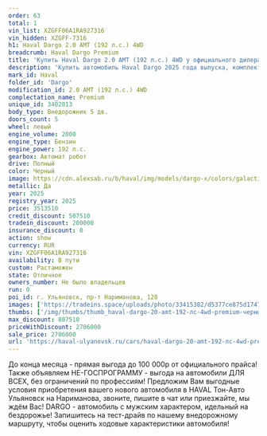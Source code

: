 ```yaml
---
order: 63
total: 1
vin_list: XZGFF06A1RA927316
vin_hidden: XZGFF-7316
h1: Haval Dargo 2.0 AMT (192 л.с.) 4WD
breadcrumb: Haval Dargo Premium
title: 'Купить Haval Dargo 2.0 AMT (192 л.с.) 4WD у официального дилера в Ульяновске'
description: 'Купить автомобиль Haval Dargo 2025 года выпуска, комплектация Premium, цвет - Черный, двигатель - 2.0 AMT (192 л.с.) 4WD у официального дилера в г. Ульяновск. Стоимость данного автомобиля Haval Dargo – 2706000'
mark_id: Haval
folder_id: 'Dargo'
modification_id: 2.0 AMT (192 л.с.) 4WD
complectation_name: Premium
unique_id: 3402813
body_type: Внедорожник 5 дв.
doors_count: 5
wheel: левый
engine_volume: 2000
engine_type: Бензин
engine_power: 192 л.с.
gearbox: Автомат робот
drive: Полный
color: Черный
image: https://cdn.alexsab.ru/b/haval/img/models/dargo-x/colors/galactic-black.webp
metallic: Да
year: 2025
registry_year: 2025
price: 3513510
credit_discount: 507510
tradein_discount: 200000
insurance_discount: 0
action: show
currency: RUR
vin: XZGFF06A1RA927316
availability: В пути
custom: Растаможен
state: Отличное
owners_number: Не было владельцев
run: 0
poi_id: г. Ульяновск, пр-т Нариманова, 128
images: ['https://tradeins.space/uploads/photo/33415382/d5377ce875d1747f8a9cc35f74f4ec39.JPG', 'https://tradeins.space/uploads/photo/33415383/cac2fe5b179e0529cc5a4aaaa3e27411.JPG', 'https://tradeins.space/uploads/photo/33415384/c1ea61f8d4dae1999c94dfc76f0762a9.JPG', 'https://tradeins.space/uploads/photo/33415385/731b6d27f6f935673fb69d08e2d863f3.JPG', 'https://tradeins.space/uploads/photo/33415386/dc57590038cc0ee6cb4b488066d24e1d.JPG', 'https://tradeins.space/uploads/photo/33415387/c9b7440fc8859210f12d68f455850744.JPG', 'https://tradeins.space/uploads/photo/33415388/278a045bdc8f7e3a84c2688ae7473e19.JPG', 'https://tradeins.space/uploads/photo/33415389/18e9fca64bb9546b21fd3d7c3336a5b8.JPG', 'https://tradeins.space/uploads/photo/33415390/a9ffd44ffea5f01f0d179a5a6fc3e4e4.JPG', 'https://tradeins.space/uploads/photo/33415391/43df0efccc5e94819d36cb253d7b3964.JPG', 'https://tradeins.space/uploads/photo/33415392/3e31848d362aa06524d3126878407acc.JPG', 'https://tradeins.space/uploads/photo/33415393/b6e04e42bb4f08b036ec259d28659462.JPG', 'https://tradeins.space/uploads/photo/33415394/81c2523669cd9901dbf491d0a2ec45dd.JPG', 'https://tradeins.space/uploads/photo/33415395/b70d88ada19d9a9b06a3815f3e8c6e86.JPG', 'https://tradeins.space/uploads/photo/33415396/566bb1c93487a5034f17337f763cae4e.JPG', 'https://tradeins.space/uploads/photo/33415397/0b740e17902e93ba368a4ec3d04dabdb.JPG', 'https://tradeins.space/uploads/photo/33415398/b25436e9d7ee0179a4114f6ec24508bf.JPG']
thumbs: ['/img/thumbs/thumb_haval-dargo-20-amt-192-лс-4wd-premium-черный-2025_4ec39_0.webp', '/img/thumbs/thumb_haval-dargo-20-amt-192-лс-4wd-premium-черный-2025_27411_1.webp', '/img/thumbs/thumb_haval-dargo-20-amt-192-лс-4wd-premium-черный-2025_762a9_2.webp', '/img/thumbs/thumb_haval-dargo-20-amt-192-лс-4wd-premium-черный-2025_863f3_3.webp', '/img/thumbs/thumb_haval-dargo-20-amt-192-лс-4wd-premium-черный-2025_24e1d_4.webp']
max_discount: 807510
priceWithDiscount: 2706000
sale_price: 2706000
url: 'https://haval-ulyanovsk.ru/cars/haval-dargo-20-amt-192-лс-4wd-premium-черный-2025/'
---
```

До конца месяца - прямая выгода до 100 000р от официального прайса! Также объявляем НЕ-ГОСПРОГРАММУ - выгода на автомобили ДЛЯ ВСЕХ, без ограничений по профессиям! Предложим Вам выгодные условия приобретения вашего нового автомобиля в HAVAL Тон-Авто Ульяновск на Нариманова, звоните, пишите в чат или приезжайте, мы ждём Вас! DARGO - автомобиль с мужским характером, идельный на бездорожье! Запишитесь на тест-драйв по нашему внедорожному маршруту, чтобы оценить ходовые характеристики автомобиля!
